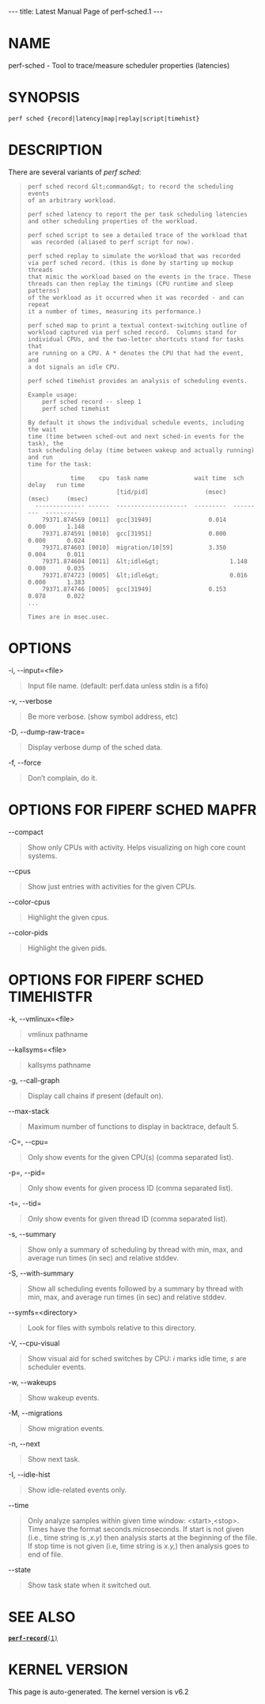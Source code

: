 ---
title: Latest Manual Page of perf-sched.1
---


= NAME =

perf-sched - Tool to trace/measure scheduler properties (latencies)

= SYNOPSIS =

<pre>perf sched {record|latency|map|replay|script|timehist}</pre>
= DESCRIPTION =

There are several variants of ''perf sched'':

<blockquote><pre>perf sched record &lt;command&gt; to record the scheduling events
of an arbitrary workload.

perf sched latency to report the per task scheduling latencies
and other scheduling properties of the workload.

perf sched script to see a detailed trace of the workload that
 was recorded (aliased to perf script for now).

perf sched replay to simulate the workload that was recorded
via perf sched record. (this is done by starting up mockup threads
that mimic the workload based on the events in the trace. These
threads can then replay the timings (CPU runtime and sleep patterns)
of the workload as it occurred when it was recorded - and can repeat
it a number of times, measuring its performance.)

perf sched map to print a textual context-switching outline of
workload captured via perf sched record.  Columns stand for
individual CPUs, and the two-letter shortcuts stand for tasks that
are running on a CPU. A * denotes the CPU that had the event, and
a dot signals an idle CPU.

perf sched timehist provides an analysis of scheduling events.

Example usage:
    perf sched record -- sleep 1
    perf sched timehist

By default it shows the individual schedule events, including the wait
time (time between sched-out and next sched-in events for the task), the
task scheduling delay (time between wakeup and actually running) and run
time for the task:

            time    cpu  task name             wait time  sch delay   run time
                         [tid/pid]                (msec)     (msec)     (msec)
  -------------- ------  --------------------  ---------  ---------  ---------
    79371.874569 [0011]  gcc[31949]                0.014      0.000      1.148
    79371.874591 [0010]  gcc[31951]                0.000      0.000      0.024
    79371.874603 [0010]  migration/10[59]          3.350      0.004      0.011
    79371.874604 [0011]  &lt;idle&gt;                    1.148      0.000      0.035
    79371.874723 [0005]  &lt;idle&gt;                    0.016      0.000      1.383
    79371.874746 [0005]  gcc[31949]                0.153      0.078      0.022
...

Times are in msec.usec.</pre></blockquote>
= OPTIONS =

-i, --input=&lt;file&gt;

<blockquote>Input file name. (default: perf.data unless stdin is a fifo)
</blockquote>
-v, --verbose

<blockquote>Be more verbose. (show symbol address, etc)
</blockquote>
-D, --dump-raw-trace=

<blockquote>Display verbose dump of the sched data.
</blockquote>
-f, --force

<blockquote>Don’t complain, do it.
</blockquote>
= OPTIONS FOR FIPERF SCHED MAPFR =

--compact

<blockquote>Show only CPUs with activity. Helps visualizing on high core count systems.
</blockquote>
--cpus

<blockquote>Show just entries with activities for the given CPUs.
</blockquote>
--color-cpus

<blockquote>Highlight the given cpus.
</blockquote>
--color-pids

<blockquote>Highlight the given pids.
</blockquote>
= OPTIONS FOR FIPERF SCHED TIMEHISTFR =

-k, --vmlinux=&lt;file&gt;

<blockquote>vmlinux pathname
</blockquote>
--kallsyms=&lt;file&gt;

<blockquote>kallsyms pathname
</blockquote>
-g, --call-graph

<blockquote>Display call chains if present (default on).
</blockquote>
--max-stack

<blockquote>Maximum number of functions to display in backtrace, default 5.
</blockquote>
-C=, --cpu=

<blockquote>Only show events for the given CPU(s) (comma separated list).
</blockquote>
-p=, --pid=

<blockquote>Only show events for given process ID (comma separated list).
</blockquote>
-t=, --tid=

<blockquote>Only show events for given thread ID (comma separated list).
</blockquote>
-s, --summary

<blockquote>Show only a summary of scheduling by thread with min, max, and average run times (in sec) and relative stddev.
</blockquote>
-S, --with-summary

<blockquote>Show all scheduling events followed by a summary by thread with min, max, and average run times (in sec) and relative stddev.
</blockquote>
--symfs=&lt;directory&gt;

<blockquote>Look for files with symbols relative to this directory.
</blockquote>
-V, --cpu-visual

<blockquote>Show visual aid for sched switches by CPU: ''i'' marks idle time, ''s'' are scheduler events.
</blockquote>
-w, --wakeups

<blockquote>Show wakeup events.
</blockquote>
-M, --migrations

<blockquote>Show migration events.
</blockquote>
-n, --next

<blockquote>Show next task.
</blockquote>
-I, --idle-hist

<blockquote>Show idle-related events only.
</blockquote>
--time

<blockquote>Only analyze samples within given time window: &lt;start&gt;,&lt;stop&gt;. Times have the format seconds.microseconds. If start is not given (i.e., time string is '',x.y'') then analysis starts at the beginning of the file. If stop time is not given (i.e, time string is ''x.y,'') then analysis goes to end of file.
</blockquote>
--state

<blockquote>Show task state when it switched out.
</blockquote>
= SEE ALSO =

[[Latest Manual Page of perf-record.1|<tt>'''perf-record'''(1)</tt>]]


= KERNEL VERSION =

This page is auto-generated.  The kernel version is v6.2